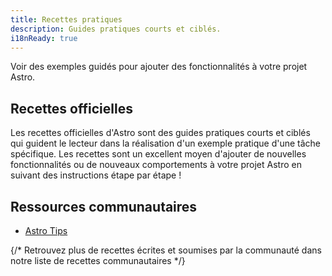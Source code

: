 ```yaml
---
title: Recettes pratiques
description: Guides pratiques courts et ciblés.
i18nReady: true
---
```



Voir des exemples guidés pour ajouter des fonctionnalités à votre projet Astro.

## Recettes officielles

Les recettes officielles d'Astro sont des guides pratiques courts et ciblés qui guident le lecteur dans la réalisation d'un exemple pratique d'une tâche spécifique. Les recettes sont un excellent moyen d'ajouter de nouvelles fonctionnalités ou de nouveaux comportements à votre projet Astro en suivant des instructions étape par étape !

<RecipesNav />

## Ressources communautaires

- [Astro Tips](https://astro-tips.dev)

{/*
<ReadMore>Retrouvez plus de recettes écrites et soumises par la communauté dans notre liste de recettes communautaires</ReadMore>
*/}